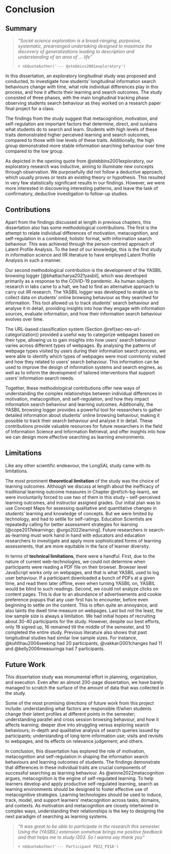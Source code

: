 # Conclusion

## Summary

> *"Social science exploration is a broad-ranging, purposive, systematic, prearranged undertaking designed to maximize the discovery of generalizations leading to description and understanding of an area of ... life"*
>
> `r nbQuoteAuthor('--- @stebbins2001exploratory')`

In this dissertation, an exploratory longitudinal study was proposed and conducted, to investigate how students' longitudinal information search behaviours change with time, what role individual differences play in this process, and how it affects their learning and search outcomes.
The study consisted of three phases, with the main longitudinal tracking phase observing students search behaviour as they worked on a research paper final project for a class.

The findings from the study suggest that metacognition, motivation, and self-regulation are important factors that determine, direct, and sustains what students do to search and learn.
Students with high levels of these traits demonstrated higher perceived learning and search outcomes, compared to those with low levels of these traits.
Additionally, the high group demonstrated more stable information searching behaviour over time compared to the low group.

As depicted in the opening quote from @stebbins2001exploratory, our exploratory research was inductive, aiming to illuminate new concepts through observation.
We purposefully did not follow a deductive approach, which usually proves or tests an existing theory or hypothesis.
<!-- As @hartel2022exploratory argues, exploration can help ameliorate some of the pernicious expections -->
This resulted in very few statistically significant results in our findings.
However, we were more interested in discovering interesting patterns, and leave the task of confirmatory, deductive investigation to follow-up studies.
<!-- We believe the findings from this study will lead to more confirmatory studies. -->

<!-- Overall, the findings suggest that developing effective search strategies and building confidence in one's knowledge on a given topic can lead to higher perceived learning and search outcomes. However, there may be other factors that come into play when it comes to achieving higher grades in research paper assignments. -->

<!-- 

Most of the results did not have statistical significance - but that's okay because this is exploratory research, which is inductive, rather than deductive.  
https://youtu.be/URz4CAaJqnE

We were more interested in discovering interesting patterns.
We believe the findings from this study will lead to more confirmatory studies.

https://www.youtube.com/playlist?list=PLZp7Vke_WTVr8E4dM1fDeMJr2B7My9Gan

, Contributions, and Future Work 

TODO: New references

- https://www.mdpi.com/2673-4001/4/1/8
- https://link.springer.com/article/10.1007/s10648-023-09730-8
- Claudia Hauff's works from CHIIR2020 onwards
- SYR and other's works

-->

## Contributions

Apart from the findings discussed at length in previous chapters, this dissertation also has some methodological contributions.
The first is the attempt to relate individual differences of motivation, metacognition, and self-regulation in a combined, holistic format, with information search behaviour.
This was achieved through the person-centred approach of Latent Profile Analysis.
To the best of our knowledge, this is the first study in information science and IIR literature to have employed Latent Profile Analysis in such a manner.

Our second methodological contribution is the development of the YASBIL browsing logger [@bhattacharya2021yasbil], which was developed primarily as a response to the COVID-19 pandemic.
<!-- With the onset of the pandemic, there was a staggering halt in in-lab human subjects research, and we had to plan for an alternative strategy to carry out IIR research.  -->
<!-- YASBIL was the fruit of that labour. -->
As human subjects research in labs came to a halt, we had to find an alternative approach to carry out IIR research.
The YASBIL logger was developed to enable us to collect data on students' online browsing behaviour as they searched for information. This tool allowed us to track students' search behaviour and analyse it in detail, providing insights into how they engage with information sources, evaluate information, and how their information search behaviour evolves over time.

The URL-based classification system (Section \@ref(sec-res-url-categorization)) provided a useful way to categorize webpages based on their type, allowing us to gain insights into how users' search behaviour varies across different types of webpages. By analysing the patterns of webpage types visited by users during their information search process, we were able to identify which types of webpages were most commonly visited and how they related to users' search behaviour. This information can be used to improve the design of information systems and search engines, as well as to inform the development of tailored interventions that support users' information search needs.

Together, these methodological contributions offer new ways of understanding the complex relationships between individual differences in motivation, metacognition, and self-regulation, and how they impact information search behaviour and learning outcomes. Additionally, the YASBIL browsing logger provides a powerful tool for researchers to gather detailed information about students' online browsing behaviour, making it possible to track their search behaviour and analyse it in detail. These contributions provide valuable resources for future researchers in the field of Information Science and Information Retrieval, and offer insights into how we can design more effective searching as learning environments.

## Limitations

Like any other scientific endeavour, the LongSAL study came with its limitations.

<!-- ### Theoretical Limitations 

Learning outcomes
Cite @urgo2022learning

-->

The most prominent **theoretical limitation** of the study was the choice of learning outcomes.
Although we discuss at length about the inefficacy of traditional learning outcome measures in Chapter \@ref(ch-bg-learn), we were involuntarily forced to use two of them in this study -- self-perceived learning outcomes, and instructor assigned grades.
Our initial plan was to use Concept Maps for assessing qualitative and quantitative changes in students' learning and knowledge of concepts.
But we were limited by technology, and had to settle for self-ratings.
Education Scientists are repeatedly calling for better assessment strategies for learning [@cope2017elearningc; @urgo2022learning].
Future researchers in search-as-learning must work hand in hand with educators and education researchers to investigate and apply more sophisticated forms of learning assessments, that are more equitable in the face of learner diversity.

In terms of **technical limitations**, there were a handful.
First, due to the nature of current web-technologies, we could not determine when participants were reading a PDF file on their browser.
Browser level JavaScript works only on webpages, and that is what YASBIL used to log user behaviour.
If a participant downloaded a bunch of PDFs at a given time, and read them later offline, even when turning YASBIL on, YASBIL would be blind to such readings.
Second, we could not analyze clicks on content pages. This is due to an abundance of advertisements and cookie preference popups that any user first has to encounter, before even beginning to settle on the content. This is often quite an annoyance, and also taints the dwell time measure on webpages.
Last but not the least, the low sample size is always a limitation.
We had initial hopes of recruiting about 30-40 participants for the study.
However, despite our best efforts, only 18 signed up, 16 remained till the middle of the semester, and 10 completed the entire study.
Previous literature also shows that past longitudinal studies had similar low sample sizes.
For instance, @kuhlthau2004seeking had 20 participants, @vakkari2001changes had 11 and @kelly2006measuringa had 7 participants.

<!-- 

### Technical Limitation

- No PDF
- N=16 to N=10
- Also check anticipated limitations section from proposal
- Did not assess goodness of fit of whether first order Markov chain is the most appropriate for modelling search tactic transitions (Besag and Mondal’s (2013) statistical test)
- did not track revisits across different tasks
- clicks may have been on popup ads, cookie consent forms, and others, instead of only links (difficult to guesstimate from HTML markup)

Some difficulties:

- opening same URL in 2 different tabs and switching between them for a while before realising one is different from the other
  - or maybe long webpage (e.g.) book - two tabs at two different locations in webpage
 -->

## Future Work

This dissertation study was monumental effort in planning, organization, and execution.
<!-- , and as such there is a lot more to explore given the  -->
Even after an almost 200-page dissertation, we have barely managed to scratch the surface of the amount of data that was collected in the study.

Some of the most promising directions of future work from this project include:
understanding what factors are responsible if/when students change their latent profiles at different points in the semester;
understanding parallel and cross session browsing behaviour, and how it affects learning;
deeper dive into struggling versus exploring search behaviours;
in-depth and qualitative analysis of search queries issued by participants;
understanding of long term information use;
visits and revisits to webpages, and its effects on relevance judgement;
and others.

<!-- 
for the transitions or the changes in the Latent profiles at different points in the semester?
- Correlation between user profiles and search tactics [Table 9 @taramigkou2018leveraging]
- Parallel Browsing Behaviour
- Consistency of search terms (from FIRE group) -- low consistency = evidence of learning?
- Navigators vs Explorers (from IWSS)
- Struggling vs exploring
- Strategies from [@lam2007session] section 6: short nav, topic explore, etc
- Bing + ChatGPT, from MSR blogpost:
  - https://blogs.microsoft.com/blog/2023/02/07/reinventing-search-with-a-new-ai-powered-microsoft-bing-and-edge-your-copilot-for-the-web/
- Google + ChatGPT, from Sundar Pichai
  - https://blog.google/technology/ai/bard-google-ai-search-updates/
  - "AI features in Search can distill information to help you see the big picture."

Contrary opinions:

- https://www.newyorker.com/tech/annals-of-technology/chatgpt-is-a-blurry-jpeg-of-the-web
  - "When we’re dealing with sequences of words, lossy compression looks smarter than lossless compression."
  - hallucinations
- https://abcnews4.com/news/nation-world/experts-warn-dangers-ai-google-microsoft-push-new-chatbots-chatgpt-bard-technology-big-tech-open-ended-questions-responses-alphabet-misinformation-disinformation-internet-new-developments-bing-search-engines
  - Matt is here
  - potential to misinformation

> *We've confused young people’s ability to operate digital devices with the sophistication they need to discern whether the information those devices yield is something that can be relied upon*
>
> https://twitter.com/suzettelohmeyer/status/1617909351766757376
> https://www.grid.news/story/misinformation/2023/01/23/will-information-literacy-in-schools-fix-our-misinformation-problem/
 -->

In conclusion, this dissertation has explored the role of motivation, metacognition and self-regulation in shaping the information search behaviours and learning outcomes of students.
The findings demonstrate that differences in these individual traits are crucial components of successful searching as learning behaviour.
As @winne2022metacognition argues, metacognition is the engine of self-regulated learning.
To help learners develop and apply productive self-regulated learning, search as learning environments should be designed to foster effective use of metacognitive strategies.
Learning technologies should be used to induce, track, model, and support learners’ metacognition across tasks, domains, and contexts.
As motivation and metacognition are closely intertwined in complex ways, understanding their relationships is the key to designing the next paradigm of searching as learning systems.

<!-- 
 
 Learning environments should be designed to foster the effective use of metacognitive strategies to help learners develop and apply productive self-regulated learning. Moreover, learning technologies can be used to induce, track, model, and support learners’ metacognition across tasks, domains, and contexts. The study recommends that understanding the complex relationship between motivation and metacognition is essential to designing effective searching as learning environments. 
 
-->

> *"It was great to be able to participate in the research this semester. Using the (YASBIL) extension somehow brings me positive feedback and that helps me to study I303. So I wanna say thank you"*
>
> `r nbQuoteAuthor('--- Participant P022_PISA')`

<!-- 

This dissertation study aimed to investigate the role of metacognition in information searching as a learning activity. 

The study consisted of three phases. The first phase was an exploratory study that investigated the relationship between metacognition and information searching. The second phase was a longitudinal study that examined the impact of changing individual differences on students' longitudinal information searching behaviors and learning outcomes. The third phase was a study that compared the information searching behaviors of students on repeated and non-repeated search tasks.

The findings of the exploratory study indicated that metacognition is a crucial component of information searching as a learning activity. The results showed that the use of metacognitive strategies such as monitoring and control positively influenced the effectiveness of information searching. The results of the longitudinal study showed that 

The third phase of the study found that the information searching behaviors of students differed on repeated and non-repeated search tasks. The findings indicated that on non-repeated search tasks, students engaged in more exploratory behavior and exhibited higher levels of transition entropy in their search tactics. On repeated search tasks, students demonstrated more stable search behaviors, and their search tactics showed lower levels of entropy.

The study concludes that metacognition plays a crucial role in information searching as a learning activity. 

From @winne2022metacognition:

Learning is shaped by metacognitive knowledge exercised through metacognitive monitoring and metacognitive control.
Metacognition is the engine of self-regulated learning. To help learners develop and apply
productive self-regulated learning, learning environments should be designed to foster effective use of metacognitive strategies.
Learning technologies can be used to induce, track, model, and support learners’ metacognition across tasks, domains, and contexts.
Motivation and metacognition are closely intertwined in complex ways. Understanding their relationships is key to designing effective searching as learning environments.

and must be taken into account when designing effective searching as learning environments.
If effective use of metacognitive strategies can be fostered through well-designed learning environments,

Moreover, the study highlights the potential of learning technologies in supporting learners' metacognition across a variety of tasks, domains, and contexts. As this research has shown, 

Overall, this dissertation provides valuable insights into the ways in which metacognition and self-regulated learning can be leveraged to enhance learning outcomes and information search behaviors. By using these insights to inform the design of effective learning environments, we can help learners develop and apply productive SRL strategies, and ultimately achieve their full learning potential.

 -->

<!-- 

======================= old content ========================

see Jacek's thesis

## Research Summary

By using Latent Profile Analysis to group participants based on their self-reported scores on motivation, metacognition, and self-regulation, we were able to identify distinct subgroups within the sample. This can help us to better understand how individual differences in these factors might relate to information searching behaviors and learning outcomes.

Using a longitudinal design with with stages of writing (proposal, outline, rough draft, and final paper) also allows us to examine how these factors and behaviors might change over time and how they might relate to each other at different stages of the writing process.

Overall, the study has the potential to provide valuable insights into the complex interplay between individual differences, information searching behaviors, and learning outcomes in the context of research paper writing.

QRTs
Overall, these findings suggest that effective query reformulation strategies may be an important factor in achieving better self-perceived learning and search outcomes among undergraduate students writing research papers. Future research could explore the specific techniques and strategies that are most effective in promoting effective query reformulation among undergraduate students.

Phase 2 I:
The differences in information behaviors observed between the high and low groups in your study can be explained by a number of factors. One possible factor is motivation: the high group may have been more motivated to conduct a thorough and comprehensive search for information, which led them to explore a wider range of topics and use a variety of sources. The low group, on the other hand, may have been less motivated, and may have focused more narrowly on specific topics or sources.

Another factor is self-regulation: the high group may have been better at managing their time and resources, which allowed them to engage with a wider range of sources and explore a broader range of topics. The low group may have struggled with time management or resource allocation, which led them to rely more heavily on a smaller set of sources or topics.

Metacognition may also have played a role: the high group may have had a better understanding of their own strengths and weaknesses as information seekers, and may have adjusted their search strategies accordingly. The low group may have had a less developed sense of metacognition, which led them to rely on familiar strategies or sources, even if those strategies or sources were not always the most effective.

Finally, memory span may have been a factor: the high group may have had a larger working memory capacity, which allowed them to process more information and make connections between different sources or topics. The low group may have had a smaller working memory capacity, which made it more difficult for them to integrate information from multiple sources or to switch between different topics or sources.

Overall, these factors likely interacted in complex ways to produce the observed differences in information behaviors between the two groups. By identifying these factors and their effects on information seeking behaviors, your study provides valuable insights into how students approach research and how their behaviors may affect their learning outcomes.

 ## Summary of Results

which results have the strongest effect sizes and RBC scores?

CONCLUSION: obtained grades are not good indicators of learning 

## Methodology

## Contributions

- Latent Profile Analysis and Latent Profile Transition Analysis
- Entropy 
- Longitudinal Study Design
- Combining Motivation Metacognition Self regulation

### Latent Profile Analysis

Additionally, LPA can identify subgroups of individuals who may be at risk for negative outcomes, such as poor task performance, low job satisfaction, or developmental delays. This information can be used to design targeted interventions that are tailored to the specific needs of these subgroups.

In summary, LPA is a powerful and flexible person-centered statistical approach that is increasingly used in organizational psychology and child development research. Its ability to identify and describe latent subgroups within a population provides a more nuanced understanding of human behavior, and its applications have the potential to inform the design of targeted interventions that can improve outcomes for individuals and organizations.

In the context of information search behavior, LPA can be used to investigate how search behavior varies across different contexts or populations. For example, researchers may use LPA to identify different search patterns among novice versus expert users, or among different age or cultural groups. This can help to inform the design of search interfaces and other information systems that are tailored to the needs of specific user groups.

Overall, LPA is an interesting and valuable technique for understanding information search behavior because it allows researchers to move beyond simple group comparisons and identify meaningful subgroups within a population. By uncovering these subgroups, researchers can gain deeper insights into the complex and nuanced ways that people search for information online, and use this knowledge to improve the design and effectiveness of information systems.

Overall, the use of LPA to classify participants into high and low groups based on their scores on the IMI, MAI, and SRQ was an effective method for identifying individual differences in motivation, metacognition, and self-regulation. This allowed us to examine the relationship between these individual differences and search behavior, which is the focus of this study.

### Entropy
Transition analysis and entropy are powerful tools in the field of information retrieval that can help to uncover patterns in user search behaviour across disparate tasks and activities. By analysing transitions between different states, such as between queries, documents, or web pages, transition analysis can reveal important insights into how users navigate information spaces and interact with search systems. For example, it can be used to identify common search patterns or to identify areas where users may be experiencing difficulty or confusion.

Entropy, on the other hand, provides a quantitative measure of the uncertainty or randomness in user search behaviour. By calculating entropy values for different aspects of search behaviour, such as query reformulation or click-through behaviour, researchers can gain a better understanding of the structure and characteristics of user search behaviour in different contexts. This can help to identify areas for improvement in search systems and to design more effective search algorithms and interfaces.

Together, transition analysis and entropy provide a powerful framework for understanding user search behaviour and improving the design and effectiveness of search systems. By analysing transitions and quantifying the level of uncertainty in user behaviour, researchers can uncover valuable insights that can inform the development of more effective search systems and improve the overall user experience.

From ASIST award session

FOLLOW UP WITH ...

- Change of the self, self-reflection
- Look at anthropology perspective

ROB:

- Look at qualitative data. More interesting

HEATHER:

- what can we share back to the teachers of the course, librarians and others

write short introductions and conclusions for the following chapters of my dissertation:

1. results - longitudinal phase of writing research paper
2. results - initial and final phase - repeated vs non-repeated search task
3. revisiting research questions in light of results
4. conclusion

~~~~~~~

Introduction for Results - Longitudinal Phase of Writing Research Paper:

Conclusion for Results - Longitudinal Phase of Writing Research Paper:
The findings from the longitudinal phase of the study revealed that students' information search behaviors and learning outcomes changed significantly over time. The high group demonstrated significantly higher perceived learning and search outcomes compared to the low group. The results suggest that repeated engagement with search tasks can improve search behaviors and learning outcomes.

Introduction for Revisiting Research Questions in Light of Results:
This chapter aims to revisit the research questions that guided the study in light of the findings from the analysis. The chapter presents a discussion of the implications of the findings for the research questions and provides recommendations for future research.

Conclusion for Revisiting Research Questions in Light of Results:
The findings from the analysis shed light on how individual differences, task goals, and repeated engagement with search tasks affect information search behaviors and learning outcomes. The chapter provides a summary of the key findings and discusses their implications for future research in information science and information retrieval.

Introduction for Conclusion:
This chapter presents a summary of the study's main findings, implications, and limitations. The chapter also provides recommendations for practitioners and researchers in information science and information retrieval.

Conclusion for Conclusion:
The study aimed to investigate the effects of individual differences, task goals, and repeated engagement with search tasks on information search behaviors and learning outcomes. The findings suggest that repeated engagement with search tasks can improve information search behaviors and learning outcomes. The study also highlights the importance of considering individual differences and task goals when designing search tasks for educational purposes. The chapter concludes by discussing the limitations of the study and providing recommendations for future research.

 -->